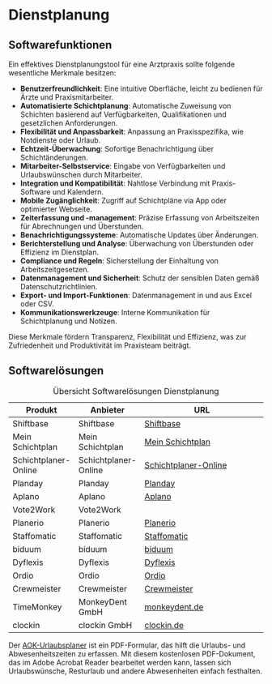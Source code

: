 # Dienstplanung

## Softwarefunktionen

Ein effektives Dienstplanungstool für eine Arztpraxis sollte folgende wesentliche Merkmale besitzen:

- **Benutzerfreundlichkeit**: Eine intuitive Oberfläche, leicht zu bedienen für Ärzte und Praxismitarbeiter.
- **Automatisierte Schichtplanung**: Automatische Zuweisung von Schichten basierend auf Verfügbarkeiten, Qualifikationen und gesetzlichen Anforderungen.
- **Flexibilität und Anpassbarkeit**: Anpassung an Praxisspezifika, wie Notdienste oder Urlaub.
- **Echtzeit-Überwachung**: Sofortige Benachrichtigung über Schichtänderungen.
- **Mitarbeiter-Selbstservice**: Eingabe von Verfügbarkeiten und Urlaubswünschen durch Mitarbeiter.
- **Integration und Kompatibilität**: Nahtlose Verbindung mit Praxis-Software und Kalendern.
- **Mobile Zugänglichkeit**: Zugriff auf Schichtpläne via App oder optimierter Webseite.
- **Zeiterfassung und -management**: Präzise Erfassung von Arbeitszeiten für Abrechnungen und Überstunden.
- **Benachrichtigungssysteme**: Automatische Updates über Änderungen.
- **Berichterstellung und Analyse**: Überwachung von Überstunden oder Effizienz im Dienstplan.
- **Compliance und Regeln**: Sicherstellung der Einhaltung von Arbeitszeitgesetzen.
- **Datenmanagement und Sicherheit**: Schutz der sensiblen Daten gemäß Datenschutzrichtlinien.
- **Export- und Import-Funktionen**: Datenmanagement in und aus Excel oder CSV.
- **Kommunikationswerkzeuge**: Interne Kommunikation für Schichtplanung und Notizen.

Diese Merkmale fördern Transparenz, Flexibilität und Effizienz, was zur Zufriedenheit und Produktivität im Praxisteam beiträgt.

## Softwarelösungen

| Produkt                | Anbieter              | URL                                                                 |
|------------------------|-----------------------|---------------------------------------------------------------------|
| Shiftbase              | Shiftbase             | [Shiftbase](https://www.shiftbase.com/de/)                          |
| Mein Schichtplan       | Mein Schichtplan      | [Mein Schichtplan](https://www.mein-schichtplan.de/de/)             |
| Schichtplaner-Online   | Schichtplaner-Online  | [Schichtplaner-Online](https://schichtplaner-online.de/)            |
| Planday                | Planday               | [Planday](https://www.planday.com/de/)                               |
| Aplano                 | Aplano                | [Aplano](https://aplano.de/)                                        |
| Vote2Work              | Vote2Work             |                               |
| Planerio               | Planerio              | [Planerio](https://planerio.com/)                                    |
| Staffomatic            | Staffomatic           | [Staffomatic](https://www.staffomatic.com/)                          |
| biduum                 | biduum                | [biduum](https://www.sieda.com/biduum/online-dienstplan/)            |
| Dyflexis               | Dyflexis              | [Dyflexis](https://www.dyflexis.de/)                                 |
| Ordio                  | Ordio                 | [Ordio](https://www.ordio.com/)                                      |
| Crewmeister            | Crewmeister           | [Crewmeister](https://crewmeister.com/de)                           |
| TimeMonkey | MonkeyDent GmbH | [monkeydent.de](http://monkeydent.de) |
| clockin | clockin GmbH | [clockin.de](https://www.clockin.de/zeiterfassung-fuer-branchen/arztpraxen) |

: Übersicht Softwarelösungen Dienstplanung

Der [AOK-Urlaubsplaner](https://www.aok.de/fk/nordost/tools/weitere-inhalte/aok-urlaubsplaner/) ist ein PDF-Formular, das hilft die Urlaubs- und Abwesenheitszeiten zu erfassen. Mit diesem kostenlosen PDF-Dokument, das im Adobe Acrobat Reader bearbeitet werden kann, lassen sich Urlaubswünsche, Resturlaub und andere Abwesenheiten einfach festhalten.
